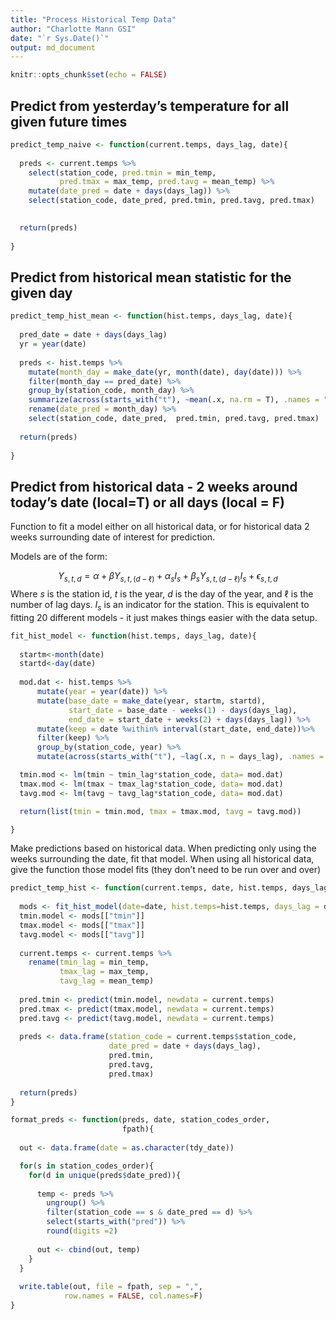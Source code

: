 ```yaml
---
title: "Process Historical Temp Data"
author: "Charlotte Mann GSI"
date: "`r Sys.Date()`"
output: md_document
---
```


```r
knitr::opts_chunk$set(echo = FALSE)
```

## Predict from yesterday's temperature for all given future times

```r
predict_temp_naive <- function(current.temps, days_lag, date){
  
  preds <- current.temps %>%
    select(station_code, pred.tmin = min_temp,
           pred.tmax = max_temp, pred.tavg = mean_temp) %>%
    mutate(date_pred = date + days(days_lag)) %>%
    select(station_code, date_pred, pred.tmin, pred.tavg, pred.tmax)

  
  return(preds)
  
}

```

## Predict from historical mean statistic for the given day

```r

predict_temp_hist_mean <- function(hist.temps, days_lag, date){
  
  pred_date = date + days(days_lag)
  yr = year(date)
  
  preds <- hist.temps %>%
    mutate(month_day = make_date(yr, month(date), day(date))) %>%
    filter(month_day == pred_date) %>%
    group_by(station_code, month_day) %>%
    summarize(across(starts_with("t"), ~mean(.x, na.rm = T), .names = "pred.{.col}")) %>%
    rename(date_pred = month_day) %>%
    select(station_code, date_pred,  pred.tmin, pred.tavg, pred.tmax)
  
  return(preds)
  
}


```



## Predict from historical data - 2 weeks around today's date (local=T) or all days (local = F)


Function to fit a model either on all historical data, or for historical data 2 weeks surrounding date of interest for prediction.

Models are of the form:

$$Y_{s,t,d} = \alpha + \beta Y_{s,t,(d-\ell)} + \alpha_{s}I_s + \beta_{s}Y_{s,t,(d-\ell)}I_s + \epsilon_{s,t,d}$$
Where $s$ is the station id, $t$ is the year, $d$ is the day of the year, and $\ell$ is the number of lag days. $I_s$ is an indicator for the station. This is equivalent to fitting 20 different models - it just makes things easier with the data setup.


```r
fit_hist_model <- function(hist.temps, days_lag, date){
      
  startm<-month(date)
  startd<-day(date)
  
  mod.dat <- hist.temps %>%
      mutate(year = year(date)) %>%
      mutate(base_date = make_date(year, startm, startd),
             start_date = base_date - weeks(1) - days(days_lag),
             end_date = start_date + weeks(2) + days(days_lag)) %>%
      mutate(keep = date %within% interval(start_date, end_date))%>%
      filter(keep) %>%
      group_by(station_code, year) %>%
      mutate(across(starts_with("t"), ~lag(.x, n = days_lag), .names = "{.col}_lag"))

  tmin.mod <- lm(tmin ~ tmin_lag*station_code, data= mod.dat)
  tmax.mod <- lm(tmax ~ tmax_lag*station_code, data= mod.dat)
  tavg.mod <- lm(tavg ~ tavg_lag*station_code, data= mod.dat)

  return(list(tmin = tmin.mod, tmax = tmax.mod, tavg = tavg.mod))

}
```

Make predictions based on historical data. When predicting only using the weeks surrounding the date,
fit that model. When using all historical data, give the function those model fits (they don't need to be run over and over)

```r
predict_temp_hist <- function(current.temps, date, hist.temps, days_lag){
  
  mods <- fit_hist_model(date=date, hist.temps=hist.temps, days_lag = days_lag)
  tmin.model <- mods[["tmin"]]
  tmax.model <- mods[["tmax"]]
  tavg.model <- mods[["tavg"]]
  
  current.temps <- current.temps %>%
    rename(tmin_lag = min_temp,
           tmax_lag = max_temp,
           tavg_lag = mean_temp)
  
  pred.tmin <- predict(tmin.model, newdata = current.temps)
  pred.tmax <- predict(tmax.model, newdata = current.temps)
  pred.tavg <- predict(tavg.model, newdata = current.temps)
  
  preds <- data.frame(station_code = current.temps$station_code,
                      date_pred = date + days(days_lag),
                      pred.tmin,
                      pred.tavg,
                      pred.tmax)
  
  return(preds)
} 
```


```r
format_preds <- function(preds, date, station_codes_order,
                         fpath){
  
  out <- data.frame(date = as.character(tdy_date))

  for(s in station_codes_order){
    for(d in unique(preds$date_pred)){
      
      temp <- preds %>%
        ungroup() %>%
        filter(station_code == s & date_pred == d) %>%
        select(starts_with("pred")) %>%
        round(digits =2)
      
      out <- cbind(out, temp)
    }
  }
  
  write.table(out, file = fpath, sep = ",",
            row.names = FALSE, col.names=F)
} 
```

